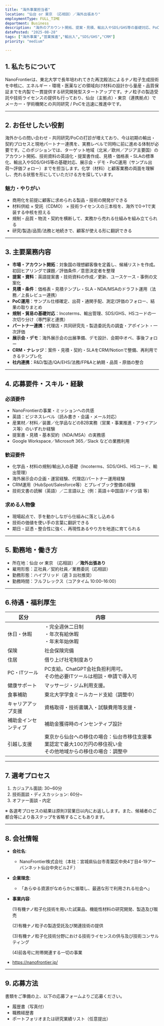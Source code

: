 ```yaml
---
title: "海外事業担当者"
location: "仙台 or 東京 （応相談）／海外出張あり"
employmentType: FULL_TIME
department: Business
description: "海外のアカウント開拓、提案・見積、輸出入やSDS/GHS等の基礎対応、PoC運用を推進。"
datePosted: "2025-08-28"
tags: ["海外事業","営業推進","輸出入","SDS/GHS","CRM"]
priority: "medium"

---
```



## 1. 私たちについて

NanoFrontierは、東北大学で長年培われてきた再沈殿法によるナノ粒子生成技術を中核に、エネルギー・環境・医薬などの領域向け材料の設計から量産・品質保証までを内製で一貫提供する研究開発型スタートアップです。ナノ粒子の製造受託や技術ライセンスの提供も行っており、仙台（主拠点）・東京（連携拠点）でメーカー・学術機関との共同研究 / PoCを迅速に推進中です。

---

## 2. **お任せしたい役割**

海外からの問い合わせ・共同研究/PoCの打診が増えており、今は初期の輸出・契約プロセスと現地パートナー連携を、実務レベルで同時に前に進める体制が必要です。このポジションでは、ターゲット地域（北米／欧州／アジア主要国）のアカウント開拓、技術資料の英語化・提案書作成、見積・価格表・SLAの標準化、輸出入やSDS/GHS等の基礎対応、展示会・デモ・PoC運用（サンプル出荷〜評価フォロー）までを担当します。化学（材料）と顧客業務の両面を理解し、売れる状態を形にしていただける方を探しています。

### 魅力・やりがい

- 商用化を前提に顧客に求められる製品・技術の開発ができる
- 材料供給 × 受託（CDMO） × 技術ライセンスの三本柱を、海外で0→1で実装する中核を担える
- 規制・品質・物流・契約を横断して、実務から売れる仕組みを組み立てられる
- 研究/製造/品質/法務と地続きで、顧客が使える形に翻訳できる

---

## 3. 主要業務内容

- **市場・アカウント開拓**：対象国の理想顧客像を定義し、候補リストを作成。初回ヒアリングで課題／評価条件／意思決定者を整理
- **提案・資料**：英語提案書・技術資料の作成／更新、ユースケース・事例の文案化
- **見積・条件**：価格表・見積テンプレ・SLA・NDA/MSAのドラフト運用（法務／上長レビュー連携）
- **PoC運用**：サンプル仕様確定、出荷・通関手配、測定/評価のフォロー、結果の取りまとめ
- **規制・貿易の基礎対応**：Incoterms、輸出管理、SDS/GHS、HSコードの一次切り分け（専門家と連携）
- **パートナー連携**：代理店・共同研究先・製造委託先の調査・アポイント・一次評価
- **展示会・デモ**：海外展示会の出展準備、デモ設計、会期中オペ、事後フォロー
- **CRM・ナレッジ**：案件・見積・契約・SLAをCRM/Notionで整備、再利用できるテンプレ化
- **社内連携**：R&D/製造/QA/EHS/法務/FP&Aと納期・品質・原価の整合

---

## 4. 応募要件・スキル・経験

### 必須要件

- NanoFrontierの事業・ミッションへの共感
- 英語：ビジネスレベル（読み書き・会議・メール対応）
- 産業材／材料／装置／化学品などのB2B実務（営業・事業推進・アライアンス等）のいずれか経験
- 提案書・見積・基本契約（NDA/MSA）の実務感
- Google Workspace／Microsoft 365／Slack などの業務利用

### 歓迎要件

- 化学品・材料の規制/輸出入の基礎（Incoterms、SDS/GHS、HSコード、輸出管理）
- 海外展示会の企画・運営経験、代理店/パートナー運用経験
- CRM運用（HubSpot/Salesforce等）とプレイブック整備の経験
- 技術文書の読解（英語）／二言語以上（例：英語＋中国語/ドイツ語 等）

### 求める人物像

- 現場起点で、手を動かしながら仕組みに落とし込める
- 技術の価値を使い手の言葉に翻訳できる
- 期日・証憑・整合性に強く、再現性あるやり方を地道に育てられる

---

## 5. 勤務地・働き方

- 所在地：仙台 or 東京 （応相談）／**海外出張あり**
- 雇用形態：正社員／契約社員／業務委託（応相談）
- 勤務形態：ハイブリッド（週 3 出社推奨）
- 勤務時間：フルフレックス（コアタイム 10:00–16:00）

---

## 6.待遇・福利厚生

| 区分 | 内容 |
| --- | --- |
| 休日・休暇 | ・完全週休二日制<br/>・年次有給休暇<br/>・年末年始休暇 |
| 保険 | 社会保険完備 |
| 住居 | 借り上げ社宅制度あり |
| PC・ITツール | PC支給。ChatGPT会社負担利用可。<br/>その他必要ITツールは相談・申請で導入可 |
| 健康サポート | マッサージ・ジム利用支援。 |
| 食事補助 | 東北大学学食ミールカード支給（調整中） |
| キャリアアップ支援 | 資格取得・技術書購入・試験費用等支援・ |
| 補助金インセンティブ | 補助金獲得時のインセンティブ設計 |
| 引越し支援 | 東京から仙台への移住の場合：仙台市移住支援事業認定で最大100万円の移住祝い金<br/>その他地域からの移住の場合：調整中 |

---

## 7. 選考プロセス

1. カジュアル面談: 30~60分
2. 技術面談・ディスカッション: 60分~
3. オファー面談・内定

※ 各選考プロセスの結果は原則3営業日以内にお返しします。また、候補者のご都合等により各ステップを省略することもあります。

---

## 8. 会社情報

- **会社名**:
    - NanoFrontier株式会社（本社：宮城県仙台市青葉区中央4丁目4-19アーバンネット仙台中央ビル2Ｆ）
- **企業理念**:
    - 「あらゆる資源がなめらかに循環し、最適な形で利用される社会へ」
- **事業内容**:
    
    (1)有機ナノ粒子化技術を用いた試薬品、機能性材料の研究開発、製造及び販売
    
    (2)有機ナノ粒子の製造受託及び関連技術の提供
    
    (3)有機ナノ粒子化技術分野における技術ライセンスの供与及び技術コンサルティング
    
    (4)前各号に附帯関連する一切の事業
    
- https://nanofrontier.jp/

---

## 9. 応募方法

書類をご準備の上、以下の応募フォームよりご応募ください。

- 履歴書（写真付）
- 職務経歴書
- ポートフォリオまたは研究業績リスト（任意提出）


